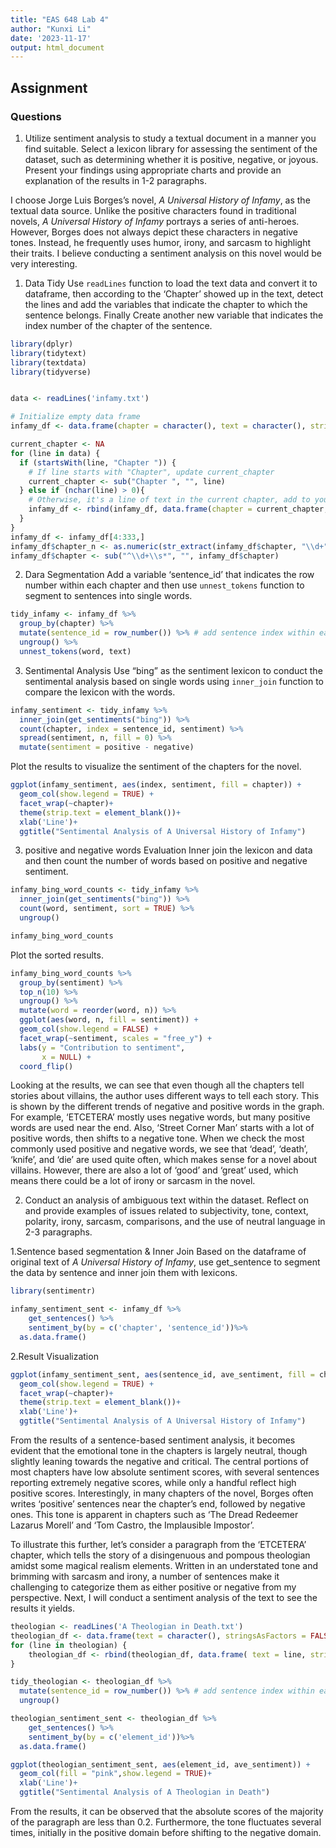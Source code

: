 ```yaml
---
title: "EAS 648 Lab 4"
author: "Kunxi Li"
date: '2023-11-17'
output: html_document
---
```



## Assignment
### Questions
1. Utilize sentiment analysis to study a textual document in a manner you find suitable. Select a lexicon library for assessing the sentiment of the dataset, such as determining whether it is positive, negative, or joyous. Present your findings using appropriate charts and provide an explanation of the results in 1-2 paragraphs.

I choose Jorge Luis Borges's novel, *A Universal History of Infamy*, as the textual data source. Unlike the positive characters found in traditional novels, *A Universal History of Infamy* portrays a series of anti-heroes. However, Borges does not always depict these characters in negative tones. Instead, he frequently uses humor, irony, and sarcasm to highlight their traits. I believe conducting a sentiment analysis on this novel would be very interesting.


1. Data Tidy
Use `readLines` function to load the text data and convert it to dataframe, then according to the 'Chapter' showed up in the text, detect the lines and add the variables that indicate the chapter to which the sentence belongs. Finally Create another new variable that indicates the index number of the chapter of the sentence. 
```r
library(dplyr)
library(tidytext)
library(textdata)
library(tidyverse)


data <- readLines('infamy.txt')

# Initialize empty data frame
infamy_df <- data.frame(chapter = character(), text = character(), stringsAsFactors = FALSE)

current_chapter <- NA
for (line in data) {
  if (startsWith(line, "Chapter ")) {
    # If line starts with "Chapter", update current_chapter
    current_chapter <- sub("Chapter ", "", line)
  } else if (nchar(line) > 0){
    # Otherwise, it's a line of text in the current chapter, add to your data frame
    infamy_df <- rbind(infamy_df, data.frame(chapter = current_chapter, text = line, stringsAsFactors = FALSE))
  }
}
infamy_df <- infamy_df[4:333,]
infamy_df$chapter_n <- as.numeric(str_extract(infamy_df$chapter, "\\d+"))
infamy_df$chapter <- sub("^\\d+\\s*", "", infamy_df$chapter)

```

2. Dara Segmentation
Add a variable 'sentence_id' that indicates the row number within each chapter and then use `unnest_tokens` function to segment to sentences into single words.
```r
tidy_infamy <- infamy_df %>%
  group_by(chapter) %>%
  mutate(sentence_id = row_number()) %>% # add sentence index within each chapter
  ungroup() %>%
  unnest_tokens(word, text)
```

3. Sentimental Analysis
Use "bing" as the sentiment lexicon to conduct the sentimental analysis based on single words using `inner_join` function to compare the lexicon with the words.
```r
infamy_sentiment <- tidy_infamy %>%
  inner_join(get_sentiments("bing")) %>%
  count(chapter, index = sentence_id, sentiment) %>%
  spread(sentiment, n, fill = 0) %>%
  mutate(sentiment = positive - negative)
```

Plot the results to visualize the sentiment of the chapters for the novel.
```r
ggplot(infamy_sentiment, aes(index, sentiment, fill = chapter)) +
  geom_col(show.legend = TRUE) +
  facet_wrap(~chapter)+
  theme(strip.text = element_blank())+
  xlab('Line')+
  ggtitle("Sentimental Analysis of A Universal History of Infamy")
```
3. positive and negative words Evaluation
Inner join the lexicon and data and then count the number of words based on positive and negative sentiment.
```r
infamy_bing_word_counts <- tidy_infamy %>%
  inner_join(get_sentiments("bing")) %>%
  count(word, sentiment, sort = TRUE) %>%
  ungroup()

infamy_bing_word_counts
```

Plot the sorted results.
```r
infamy_bing_word_counts %>%
  group_by(sentiment) %>%
  top_n(10) %>%
  ungroup() %>%
  mutate(word = reorder(word, n)) %>%
  ggplot(aes(word, n, fill = sentiment)) +
  geom_col(show.legend = FALSE) +
  facet_wrap(~sentiment, scales = "free_y") +
  labs(y = "Contribution to sentiment",
       x = NULL) +
  coord_flip()
```

Looking at the results, we can see that even though all the chapters tell stories about villains, the author uses different ways to tell each story. This is shown by the different trends of negative and positive words in the graph. For example, 'ETCETERA' mostly uses negative words, but many positive words are used near the end. Also, 'Street Corner Man' starts with a lot of positive words, then shifts to a negative tone. When we check the most commonly used positive and negative words, we see that 'dead', 'death', 'knife', and 'die' are used quite often, which makes sense for a novel about villains. However, there are also a lot of 'good' and 'great' used, which means there could be a lot of irony or sarcasm in the novel.





2. Conduct an analysis of ambiguous text within the dataset. Reflect on and provide examples of issues related to subjectivity, tone, context, polarity, irony, sarcasm, comparisons, and the use of neutral language in 2-3 paragraphs.


1.Sentence based segmentation & Inner Join
Based on the dataframe of original text of *A Universal History of Infamy*, use get_sentence to segment the data by sentence and inner join them with lexicons.
```r
library(sentimentr)

infamy_sentiment_sent <- infamy_df %>%
    get_sentences() %>%
    sentiment_by(by = c('chapter', 'sentence_id'))%>%
  as.data.frame()
```


2.Result Visualization
```r
ggplot(infamy_sentiment_sent, aes(sentence_id, ave_sentiment, fill = chapter)) +
  geom_col(show.legend = TRUE) +
  facet_wrap(~chapter)+
  theme(strip.text = element_blank())+
  xlab('Line')+
  ggtitle("Sentimental Analysis of A Universal History of Infamy")
```

From the results of a sentence-based sentiment analysis, it becomes evident that the emotional tone in the chapters is largely neutral, though slightly leaning towards the negative and critical. The central portions of most chapters have low absolute sentiment scores, with several sentences reporting extremely negative scores, while only a handful reflect high positive scores. Interestingly, in many chapters of the novel, Borges often writes 'positive' sentences near the chapter's end, followed by negative ones. This tone is apparent in chapters such as 'The Dread Redeemer Lazarus Morell' and 'Tom Castro, the Implausible Impostor'. 

To illustrate this further, let's consider a paragraph from the 'ETCETERA' chapter, which tells the story of a disingenuous and pompous theologian amidst some magical realism elements. Written in an understated tone and brimming with sarcasm and irony, a number of sentences make it challenging to categorize them as either positive or negative from my perspective. Next, I will conduct a sentiment analysis of the text to see the results it yields.

```r
theologian <- readLines('A Theologian in Death.txt')
theologian_df <- data.frame(text = character(), stringsAsFactors = FALSE)
for (line in theologian) { 
    theologian_df <- rbind(theologian_df, data.frame( text = line, stringsAsFactors = FALSE))
}

tidy_theologian <- theologian_df %>%
  mutate(sentence_id = row_number()) %>% # add sentence index within each chapter
  ungroup()

theologian_sentiment_sent <- theologian_df %>%
    get_sentences() %>%
    sentiment_by(by = c('element_id'))%>%
  as.data.frame()

ggplot(theologian_sentiment_sent, aes(element_id, ave_sentiment)) +
  geom_col(fill = "pink",show.legend = TRUE)+
  xlab('Line')+
  ggtitle("Sentimental Analysis of A Theologian in Death")

```

From the results, it can be observed that the absolute scores of the majority of the paragraph are less than 0.2. Furthermore, the tone fluctuates several times, initially in the positive domain before shifting to the negative domain.


